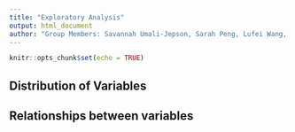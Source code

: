 ```yaml
---
title: "Exploratory Analysis"
output: html_document
author: "Group Members: Savannah Umali-Jepson, Sarah Peng, Lufei Wang, Ming Yan "
---
```


```r
knitr::opts_chunk$set(echo = TRUE)
```

## Distribution of Variables

## Relationships between variables



